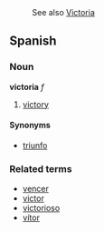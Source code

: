 : See also [[Victoria]]
==Spanish==
===Noun===
'''victoria''' ''f''

#[[victory]]

====Synonyms====
*[[triunfo]]

===Related terms===
*[[vencer]]
*[[victor]]
*[[victorioso]]
*[[vítor]]